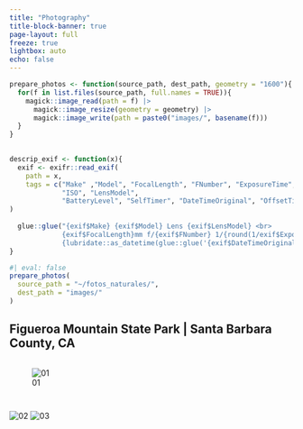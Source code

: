 ```yaml
---
title: "Photography"
title-block-banner: true
page-layout: full
freeze: true
lightbox: auto
echo: false
---
```


```r
prepare_photos <- function(source_path, dest_path, geometry = "1600"){
  for(f in list.files(source_path, full.names = TRUE)){
    magick::image_read(path = f) |>
      magick::image_resize(geometry = geometry) |>
      magick::image_write(path = paste0("images/", basename(f)))
  }
}
 

descrip_exif <- function(x){
  exif <- exifr::read_exif(
    path = x, 
    tags = c("Make" ,"Model", "FocalLength", "FNumber", "ExposureTime", 
             "ISO", "LensModel", 
             "BatteryLevel", "SelfTimer", "DateTimeOriginal", "OffsetTime")
)
  
  glue::glue("{exif$Make} {exif$Model} Lens {exif$LensModel} <br>
             {exif$FocalLength}mm f/{exif$FNumber} 1/{round(1/exif$ExposureTime)} ISO {exif$ISO} <br>
             {lubridate::as_datetime(glue::glue('{exif$DateTimeOriginal} {exif$OffsetTime}'))} UTC")
}
```

```r
#| eval: false
prepare_photos(
  source_path = "~/fotos_naturales/", 
  dest_path = "images/"
)
```

## Figueroa Mountain State Park | Santa Barbara County, CA

::: {style="display: grid; grid-template-columns: repeat(auto-fit, minmax(350px, 1fr));grid-gap: 1em;"}

![01](images/IMG_6744.jpg){description="`r descrip_exif('images/IMG_6744.jpg')`" desc-position="left" group="jalama"}

![02](images/IMG_6752.jpg){description="`r descrip_exif('photos/IMG_6744.jpg')`" desc-position="left" group="jalama"}
![03](images/IMG_6753.jpg)

:::



